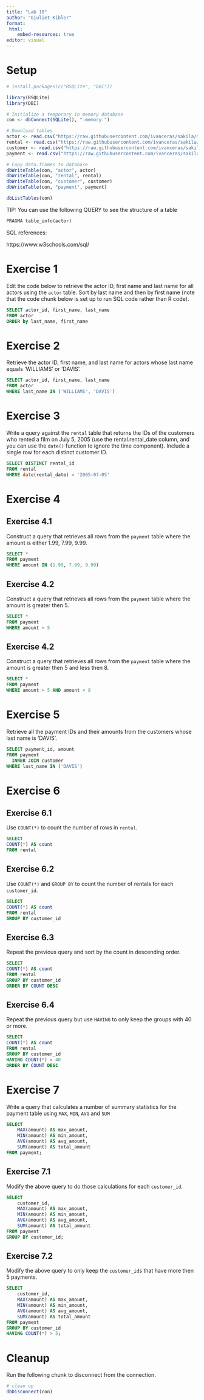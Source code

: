 ```yaml
---
title: "Lab 10"
author: "Giuliet Kibler"
format: 
 html: 
    embed-resources: true
editor: visual
---
```


# Setup

```r
# install.packages(c("RSQLite", "DBI"))

library(RSQLite)
library(DBI)

# Initialize a temporary in memory database
con <- dbConnect(SQLite(), ":memory:")

# Download tables
actor <- read.csv("https://raw.githubusercontent.com/ivanceras/sakila/master/csv-sakila-db/actor.csv")
rental <- read.csv("https://raw.githubusercontent.com/ivanceras/sakila/master/csv-sakila-db/rental.csv")
customer <- read.csv("https://raw.githubusercontent.com/ivanceras/sakila/master/csv-sakila-db/customer.csv")
payment <- read.csv("https://raw.githubusercontent.com/ivanceras/sakila/master/csv-sakila-db/payment_p2007_01.csv")

# Copy data.frames to database
dbWriteTable(con, "actor", actor)
dbWriteTable(con, "rental", rental)
dbWriteTable(con, "customer", customer)
dbWriteTable(con, "payment", payment)
```

```r
dbListTables(con)
```

TIP: You can use the following QUERY to see the structure of a table

```sql
PRAGMA table_info(actor)
```

SQL references:

https://www.w3schools.com/sql/

# Exercise 1

Edit the code below to retrieve the actor ID, first name and last name for all actors using the `actor` table. Sort by last name and then by first name (note that the code chunk below is set up to run SQL code rather than R code).

```sql
SELECT actor_id, first_name, last_name
FROM actor
ORDER by last_name, first_name
```

# Exercise 2

Retrieve the actor ID, first name, and last name for actors whose last name equals 'WILLIAMS' or 'DAVIS'.

```sql
SELECT actor_id, first_name, last_name
FROM actor
WHERE last_name IN ('WILLIAMS', 'DAVIS')
```

# Exercise 3

Write a query against the `rental` table that returns the IDs of the customers who rented a film on July 5, 2005 (use the rental.rental_date column, and you can use the `date()` function to ignore the time component). Include a single row for each distinct customer ID. 

```sql
SELECT DISTINCT rental_id
FROM rental
WHERE date(rental_date) = '2005-07-05'
```
# Exercise 4

## Exercise 4.1

Construct a query that retrieves all rows from the `payment` table where the amount is either 1.99, 7.99, 9.99.

```sql
SELECT *
FROM payment
WHERE amount IN (1.99, 7.99, 9.99)
```

## Exercise 4.2

Construct a query that retrieves all rows from the `payment` table where the amount is greater then 5.

```sql
SELECT *
FROM payment
WHERE amount > 5
```

## Exercise 4.2

Construct a query that retrieves all rows from the `payment` table where the amount is greater then 5 and less then 8.

```sql
SELECT *
FROM payment
WHERE amount > 5 AND amount < 8
```
# Exercise 5

Retrieve all the payment IDs and their amounts from the customers whose last name is 'DAVIS'.

```sql
SELECT payment_id, amount
FROM payment
  INNER JOIN customer
WHERE last_name IN ('DAVIS')
```

# Exercise 6

## Exercise 6.1

Use `COUNT(*)` to count the number of rows in `rental`.

```sql
SELECT
COUNT(*) AS count
FROM rental

```

## Exercise 6.2

Use `COUNT(*)` and `GROUP BY` to count the number of rentals for each `customer_id`.

```sql
SELECT 
COUNT(*) AS count
FROM rental
GROUP BY customer_id
```
## Exercise 6.3

Repeat the previous query and sort by the count in descending order.

```sql
SELECT 
COUNT(*) AS count
FROM rental
GROUP BY customer_id 
ORDER BY COUNT DESC
```

## Exercise 6.4

Repeat the previous query but use `HAVING` to only keep the groups with 40 or more.

```sql
SELECT 
COUNT(*) AS count
FROM rental
GROUP BY customer_id 
HAVING COUNT(*) > 40
ORDER BY COUNT DESC
```

# Exercise 7

Write a query that calculates a number of summary statistics for the payment table using `MAX`, `MIN`, `AVG` and `SUM`

```sql
SELECT 
    MAX(amount) AS max_amount,
    MIN(amount) AS min_amount,
    AVG(amount) AS avg_amount,
    SUM(amount) AS total_amount
FROM payment;
```

## Exercise 7.1

Modify the above query to do those calculations for each `customer_id`.

```sql
SELECT 
    customer_id,
    MAX(amount) AS max_amount,
    MIN(amount) AS min_amount,
    AVG(amount) AS avg_amount,
    SUM(amount) AS total_amount
FROM payment
GROUP BY customer_id;
```
## Exercise 7.2

Modify the above query to only keep the `customer_id`s that have more then 5 payments.

```sql
SELECT 
    customer_id,
    MAX(amount) AS max_amount,
    MIN(amount) AS min_amount,
    AVG(amount) AS avg_amount,
    SUM(amount) AS total_amount
FROM payment
GROUP BY customer_id
HAVING COUNT(*) > 5;
```
# Cleanup

Run the following chunk to disconnect from the connection.

```r
# clean up
dbDisconnect(con)
```